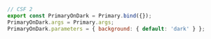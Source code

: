 ```js
// CSF 2
export const PrimaryOnDark = Primary.bind({});
PrimaryOnDark.args = Primary.args;
PrimaryOnDark.parameters = { background: { default: 'dark' } };
```
